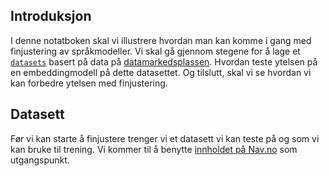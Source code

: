 ## Introduksjon

I denne notatboken skal vi illustrere hvordan man kan komme i gang med
finjustering av språkmodeller. Vi skal gå gjennom stegene for å lage et
[`datasets`](https://huggingface.co/docs/datasets/index) basert på data på
[datamarkedsplassen](https://data.ansatt.nav.no/). Hvordan teste ytelsen på en
embeddingmodell på dette datasettet. Og tilslutt, skal vi se hvordan vi kan
forbedre ytelsen med finjustering.

## Datasett

Før vi kan starte å finjustere trenger vi et datasett vi kan teste på og som vi
kan bruke til trening. Vi kommer til å benytte [innholdet på
Nav.no](https://data.ansatt.nav.no/dataproduct/6c7327e2-5894-4423-b6b2-52affa3f5b29/Innhold%20p%C3%A5%20Nav.no/7993897c-9fd4-46ee-86dd-5001621a2695)
som utgangspunkt.
